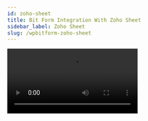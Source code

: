 ```yaml
---
id: zoho-sheet
title: Bit Form Integration With Zoho Sheet 
sidebar_label: Zoho Sheet
slug: /wpbitform-zoho-sheet
---
```


<Video youtube src="uIdOUW-7SYA" />
<br/>

Using **Zoho Sheet integration** with WordPress form builder, you can automatically push your WordPress form data in Zoho Sheet. You can easily integrate without any coding. This Documentation goes through the configuration process.

First, you have to log-in to your WordPress dashboard. Then click on Bit form from the left sidebar. Select an existing form that you want to integrate with Zoho Zoho Sheet if you don’t have any form please create a new form. Please follow the screenshots below:

<Image src="Zoho Sheet/1.create_form" alt="Zoho Sheet" w="1020" h="350" />

Then click on the Settings menu from the top navigation bar. Navigate to ***Settings->Integrations->Click on (+) ->Select Zoho Sheet***. Please follow the screenshots below:

<Image src="Zoho Sheet/2.Homepage" alt="Zoho Sheet" w="1020" h="350" />

<Image src="Zoho Sheet/3.Bit-Form-to-Zoho-Sheet-integration-select" alt="Zoho Sheet" w="1020" h="350" />

Select a data center from the dropdown. Then click on the ***Zoho API Console***. Navigate to ***API Console->Get Started->Server-based Applications***. Please follow the screenshots below

<Image src="Zoho Sheet/4.Bit-Form-to-Zoho-Sheet-api-console" alt="Zoho Sheet" w="1020" h="350" />

<Image src="Zoho Sheet/5.GetStarted" alt="Zoho Sheet" w="1020" h="350" />

<Image src="Zoho Sheet/6.api-console-server-based" alt="Zoho Sheet" w="1020" h="350" />

Fill those fields (Homepage URL and Authorized Redirect URLs) the same as your Integration Homepage. Then click ***UPDATE***.

<Image src="Zoho Sheet/7.Bit-Form-to-Zoho-Sheet-client-details" alt="Zoho Sheet" w="1020" h="350" />

A Client ID and a Client Secret will be generated. Then go to the Client Secret tab.

<Image src="Zoho Sheet/8.Bit-Form-to-Zoho-Sheet-client-secret" alt="Zoho Sheet" w="1020" h="350" />

Then copy the Client ID and Client Secret and paste it to the Bit Form integration page. Then click on the ***Authorize*** button (wait for a few seconds). After the successful authorization click on the Next button.

<Image src="Zoho Sheet/9.Bit-Form-to-Zoho-Sheet-integration-homepage" alt="Zoho Sheet" w="1020" h="350" />

<Image src="Zoho Sheet/10.Bit-Form-to-Zoho-Sheet-accept" alt="Zoho Sheet" w="1020" h="350" />

<Image src="Zoho Sheet/11.Bit-Form-to-Zoho-Sheet-authorizations" alt="Zoho Sheet" w="1020" h="350" />

Select the all required (Workbook, Worksheet, Header Row) from the dropdown.

<Video src="12.Bit-Form-to-Zoho-Sheet-workbook-map" alt="Zoho Desk" w="1020" h="350" />

Here’s Workbook means spreadsheets, Worksheet means sheet name and Header Row means the first row of the Zoho Sheet.

> Notice :

 1. By default, the first row of the worksheet is considered as a header row. This can be used if tabular data starts from any row other than the first row. 

 2. Must have at least one record in your Zoho Sheet spreadsheets otherwise Map Fields will not appear.

Map all the needed fields to the corresponding fields in your form. To map more fields, click on the ***(+)***. The form fields that are relevant to the selected field would be listed in the drop-down under Bit Forms.

<Video src="13.Bit-Form-to-Zoho-Sheet-fields-map" alt="Zoho Desk" w="1020" h="400" />

***1.Update Row:*** Select this action to update Zoho Sheet records based on criteria->

 The criteria should be in the following format.

(=, !=, >, <,>=,<=, contains)

Consider the following table :

<Image src="Zoho Sheet/Example" alt="Zoho Sheet" w="1020" h="250" />

***Example criteria :***

1. “Name”=”Shakhawat”

2. “Name” contains “Arif”

3. “Name”=”Rubel” and “Age”<18

4. (“Name”=”Rubel” or “Name”=”Arif”) and “Age”<18

A maximum of 5 nested criteria can be used.

<Video src="14.Bit Form to Zoho Sheet update row" alt="Zoho Desk" w="1020" h="400" />

On the above example, If “Age” less than 18 and “Name” equal “Rubel” then Category will be “Teenager“.

***Update preference:***

1.update row for the first match only?

If you select Yes, the criteria will be work for the first match only or if you select No the criteria will be work for all the match. Follow the example below:

<Video src="15.Bit-Form-to-Zoho-Sheet-update-preference1" alt="Zoho Desk" w="1020" h="400" />

2. Insert a new row if the above criteria don’t meet?

If you select Yes, insert a new row if the criteria don’t meet.

Map all the fields, select the necessary Actions to be performed on integration, and then click on the Save button to save your settings.

In the end, create a Workflow for triggering the integration. Select the integration which you created before.

<Video src="16.Bit-Form-to-Zoho-Sheet-workflow" alt="Zoho Desk" w="1020" h="400" />






<Feedback/>